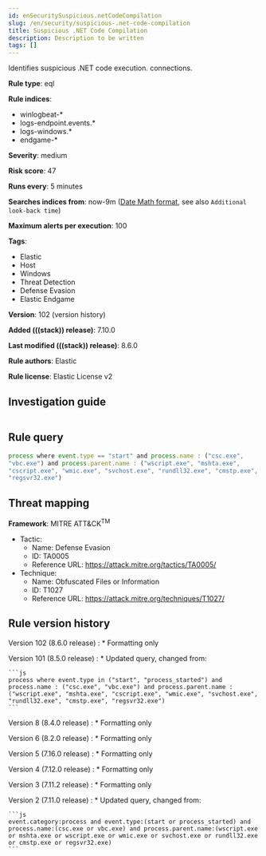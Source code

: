 ```yaml
---
id: enSecuritySuspicious.netCodeCompilation
slug: /en/security/suspicious-.net-code-compilation
title: Suspicious .NET Code Compilation
description: Description to be written
tags: []
---
```


<div id="suspicious-.net-code-compilation"></div>

Identifies suspicious .NET code execution. connections.

**Rule type**: eql

**Rule indices**:

* winlogbeat-*
* logs-endpoint.events.*
* logs-windows.*
* endgame-*

**Severity**: medium

**Risk score**: 47

**Runs every**: 5 minutes

**Searches indices from**: now-9m ([Date Math format](((ref))/common-options.html#date-math), see also <DocLink id="enSecurityRulesUiCreate" section="set-the-rules-schedule">`Additional look-back time`</DocLink>)

**Maximum alerts per execution**: 100

**Tags**:

* Elastic
* Host
* Windows
* Threat Detection
* Defense Evasion
* Elastic Endgame

**Version**: 102 (<DocLink id="enSecuritySuspicious.netCodeCompilation" section="rule-version-history">version history</DocLink>)

**Added (((stack)) release)**: 7.10.0

**Last modified (((stack)) release)**: 8.6.0

**Rule authors**: Elastic

**Rule license**: Elastic License v2

## Investigation guide

```markdown

```

## Rule query

```js
process where event.type == "start" and process.name : ("csc.exe",
"vbc.exe") and process.parent.name : ("wscript.exe", "mshta.exe",
"cscript.exe", "wmic.exe", "svchost.exe", "rundll32.exe", "cmstp.exe",
"regsvr32.exe")
```

## Threat mapping

**Framework**: MITRE ATT&CK<sup>TM</sup>

* Tactic:
    * Name: Defense Evasion
    * ID: TA0005
    * Reference URL: https://attack.mitre.org/tactics/TA0005/
* Technique:
    * Name: Obfuscated Files or Information
    * ID: T1027
    * Reference URL: https://attack.mitre.org/techniques/T1027/

<div id="suspicious-.net-code-compilation-history"></div>

## Rule version history

Version 102 (8.6.0 release) 
    : * Formatting only

Version 101 (8.5.0 release) 
    : * Updated query, changed from:

    ```js
    process where event.type in ("start", "process_started") and
    process.name : ("csc.exe", "vbc.exe") and process.parent.name :
    ("wscript.exe", "mshta.exe", "cscript.exe", "wmic.exe", "svchost.exe",
    "rundll32.exe", "cmstp.exe", "regsvr32.exe")
    ```

Version 8 (8.4.0 release) 
    : * Formatting only

Version 6 (8.2.0 release) 
    : * Formatting only

Version 5 (7.16.0 release) 
    : * Formatting only

Version 4 (7.12.0 release) 
    : * Formatting only

Version 3 (7.11.2 release) 
    : * Formatting only

Version 2 (7.11.0 release) 
    : * Updated query, changed from:

    ```js
    event.category:process and event.type:(start or process_started) and
    process.name:(csc.exe or vbc.exe) and process.parent.name:(wscript.exe
    or mshta.exe or wscript.exe or wmic.exe or svchost.exe or rundll32.exe
    or cmstp.exe or regsvr32.exe)
    ```


